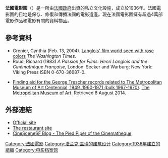 '''法國電影園'''（{{lang-fr|Cinémathèque Française}}）是一所由[[法國政府|法國政府]]出資的私立文化設施，成立於1936年。法國電影園的目地是保存、修復和傳播法國的電影遺產。現在法國電影園擁有超過4萬部電影作品和電影有關的資料物品。

==參考資料==
* Grenier, Cynthia (Feb. 13, 2004). [http://www.washtimes.com/entertainment/20040211-093546-4381r.htm Langlois' film world seen with rose colors] {{Wayback|url=http://www.washtimes.com/entertainment/20040211-093546-4381r.htm |date=20070223103007 }} ''The Washington Times''.
* Roud, Richard (1983) ''A Passion for Films: Henri Langlois and the Cinémathèque Française'', London: Secker and Warburg; New York: Viking Press ISBN 0-670-36687-0.
<references/>
* [https://web.archive.org/web/20190412110104/http://libmma.org/digital_files/archives/Trescher_Centennial_records_b18234550.pdf Finding aid for the George Trescher records related to The Metropolitan Museum of Art Centennial, 1949, 1960-1971 (bulk 1967-1970)]. [[The_Metropolitan_Museum_of_Art|The Metropolitan Museum of Art]]. Retrieved 8 August 2014.

==外部連結==
*[http://www.cinematheque.fr Official site] {{Wayback|url=http://www.cinematheque.fr/ |date=20210417111434 }}
*[http://les400coupsalacinematheque.fr The restaurant site] {{Wayback|url=http://les400coupsalacinematheque.fr/ |date=20210326143759 }}
*[http://cinescene-sf.blogspot.com/2009/03/pied-piper-of-cinematheque.html CineSceneSF Blog - The Pied Piper of the Cinematheque] {{Wayback|url=http://cinescene-sf.blogspot.com/2009/03/pied-piper-of-cinematheque.html |date=20110708031246 }}

{{coord|48|50|13|N|2|22|57|E|region:FR-J_type:landmark_source:dewiki|display=title}}
{{Commonscat|Cinémathèque Française|法國電影園}}

{{法國新浪潮}}
[[Category:法國電影|Category:法國電影]]
[[Category:法兰克·盖瑞的建筑设计|Category:法兰克·盖瑞的建筑设计]]
[[Category:1936年建立的組織|Category:1936年建立的組織]]
[[Category:电影档案馆|Category:电影档案馆]]